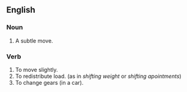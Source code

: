 ==English==

===Noun===

# A subtle move.

===Verb===

# To move slightly.
# To redistribute load. (as in ''shifting weight'' or ''shifting apointments'')
# To change gears (in a car).
